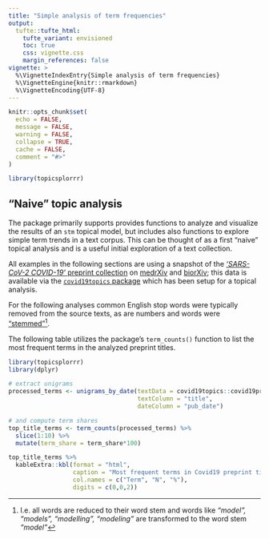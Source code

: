 ```yaml
---
title: "Simple analysis of term frequencies"
output: 
  tufte::tufte_html:
    tufte_variant: envisioned
    toc: true
    css: vignette.css
    margin_references: false
vignette: >
  %\VignetteIndexEntry{Simple analysis of term frequencies}
  %\VignetteEngine{knitr::rmarkdown}
  %\VignetteEncoding{UTF-8}
---
```


```r
knitr::opts_chunk$set(
  echo = FALSE,
  message = FALSE,
  warning = FALSE,
  collapse = TRUE,
  cache = FALSE,
  comment = "#>"
)
```

```r
library(topicsplorrr)
```


## "Naive" topic analysis

The package primarily supports provides functions to analyze and visualize the results of an `stm` topical model, but includes also functions to explore simple term trends in a text corpus. This can be thought of as a first "naive" topical analysis and is a useful initial exploration of a text collection.

All examples in the following sections are using a snapshot of the [*'SARS-CoV-2 COVID-19'* preprint collection](https://connect.medrxiv.org/relate/content/181) on [medrXiv](https://www.medrxiv.org/) and [biorXiv](https://www.biorxiv.org/); this data is available via the [`covid19topics` package](https://github.com/sdaume/covid19topics) which has been setup for a topical analysis.

For the following analyses common English stop words were typically removed from the source texts, as are numbers and words were ["stemmed"](https://en.wikipedia.org/wiki/Stemming)^[I.e. all words are reduced to their word stem and words like *"model", "models", "modelling", "modeling"* are transformed to the word stem *"model"*].  

The following table utilizes the package's `term_counts()` function to list the most frequent terms in the analyzed preprint titles.


```r
library(topicsplorrr)
library(dplyr)

# extract unigrams
processed_terms <- unigrams_by_date(textData = covid19topics::covid19preprints, 
                                    textColumn = "title", 
                                    dateColumn = "pub_date")

# and compute term shares
top_title_terms <- term_counts(processed_terms) %>%
  slice(1:10) %>%
  mutate(term_share = term_share*100)

top_title_terms %>% 
  kableExtra::kbl(format = "html", 
                  caption = "Most frequent terms in Covid19 preprint titles",
                  col.names = c("Term", "N", "%"),
                  digits = c(0,0,2)) 
```

